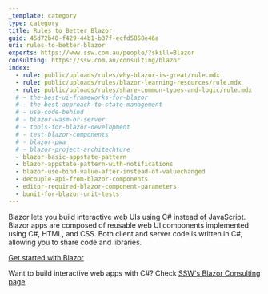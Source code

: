 ```yaml
---
_template: category
type: category
title: Rules to Better Blazor
guid: 45d72b40-f429-44b1-b37f-ecfd5858e46a
uri: rules-to-better-blazor
experts: https://www.ssw.com.au/people/?skill=Blazor
consulting: https://ssw.com.au/consulting/blazor
index:
  - rule: public/uploads/rules/why-blazor-is-great/rule.mdx
  - rule: public/uploads/rules/blazor-learning-resources/rule.mdx
  - rule: public/uploads/rules/share-common-types-and-logic/rule.mdx
  # - the-best-ui-frameworks-for-blazor
  # - the-best-approach-to-state-management
  # - use-code-behind
  # - blazor-wasm-or-server
  # - tools-for-blazor-development
  # - test-blazor-components
  # - blazor-pwa
  # - blazor-project-architechture
  - blazor-basic-appstate-pattern
  - blazor-appstate-pattern-with-notifications
  - blazor-use-bind-value-after-instead-of-valuechanged
  - decouple-api-from-blazor-components
  - editor-required-blazor-component-parameters
  - bunit-for-blazor-unit-tests
---
```


Blazor lets you build interactive web UIs using C# instead of JavaScript. Blazor apps are composed of reusable web UI components implemented using C#, HTML, and CSS. Both client and server code is written in C#, allowing you to share code and libraries.  

[Get started with Blazor](https://dotnet.microsoft.com/en-us/apps/aspnet/web-apps/blazor)

Want to build interactive web apps with C#? Check [SSW's Blazor Consulting page](https://ssw.com.au/consulting/blazor).
